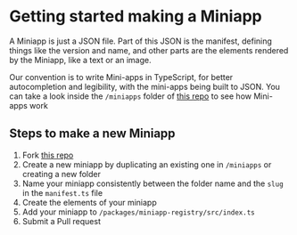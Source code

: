 # Getting started making a Miniapp

A Miniapp is just a JSON file. Part of this JSON is the manifest, defining things like the version and name, and other parts
are the elements rendered by the Miniapp, like a text or an image.

Our convention is to write Mini-apps in TypeScript, for better autocompletion and legibility, with the mini-apps being built to JSON.
You can take a look inside the `/miniapps` folder of [this repo](https://github.com/mod-protocol/mod) to see how Mini-apps work

## Steps to make a new Miniapp

1. Fork [this repo](https://github.com/mod-protocol/mod)
2. Create a new miniapp by duplicating an existing one in `/miniapps` or creating a new folder
3. Name your miniapp consistently between the folder name and the `slug` in the `manifest.ts` file
4. Create the elements of your miniapp
5. Add your miniapp to `/packages/miniapp-registry/src/index.ts`
6. Submit a Pull request
